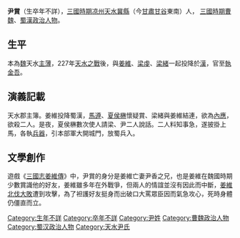 '''尹賞'''（生卒年不詳），[[三國時期|三國時期]][[凉州|凉州]][[天水郡|天水]][[甘谷縣|冀縣]]（今[[甘肅|甘肅]][[甘谷|甘谷]]東南）人， [[三國時期|三國時期]][[曹魏|曹魏]]、[[蜀漢|蜀漢]][[政治人物|政治人物]]。
== 生平 ==
本為[[曹魏|魏]]天水[[主薄|主薄]]，227年[[天水之戰|天水之戰]]後，與[[姜維|姜維]]、[[梁虔|梁虔]]、[[梁緒|梁緒]]一起投降於[[蜀汉|漢]]，官至[[執金吾|執金吾]]。

== 演義記載 ==
天水郡主簿。姜維投降蜀漢，[[馬遵|馬遵]]、[[夏侯楙|夏侯楙]]懷疑賞、梁緒與姜維結連，欲為[[內應|內應]]，欲殺二人。是夜，夏侯楙數次使人請梁、尹二人說話。二人料知事急，遂披掛上馬，各執[[兵器|兵器]]，引本部軍大開城門，放蜀兵入。

== 文學創作 ==
遊戲《[[三國志姜維傳|三國志姜維傳]]》中，尹賞的身分是姜維亡妻尹香之兄，也是姜維在魏國時期少數賞識他的好友，姜維雖多年在外戰爭，但兩人的情誼並沒有因此而中斷，[[段谷之戰|姜維北伐大敗]]遭到攻擊，為了袒護好友挺身而出破口大罵眾臣因而氣急攻心，死時身體仍僵直而立。
[[Category:生年不詳|Category:生年不詳]]
[[Category:卒年不詳|Category:卒年不詳]]
[[Category:尹姓|Category:尹姓]]
[[Category:曹魏政治人物|Category:曹魏政治人物]]
[[Category:蜀汉政治人物|Category:蜀汉政治人物]]
[[Category:天水尹氏|Category:天水尹氏]]